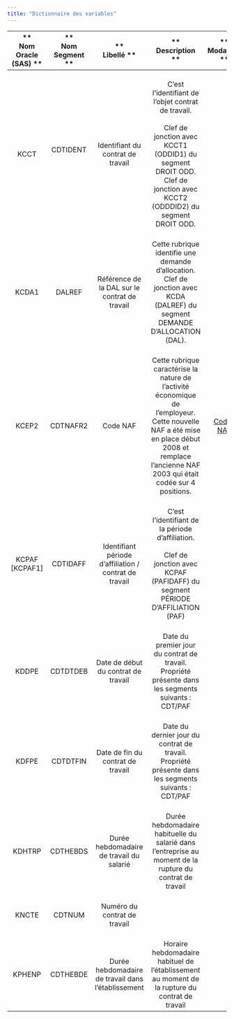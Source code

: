 ```yaml
---
title: "Dictionnaire des variables"
---
```


| \*\* <br>Nom Oracle (SAS) \*\* | \*\* <br>Nom Segment \*\* |                   \*\* <br>Libellé \*\*                    |                                                                                        \*\* <br>Description \*\*                                                                                         |           \*\* <br>Modalités \*\*           |
|:--------:|:--------:|:--------:|:------------------------------:|:--------:|
|            <br>KCCT            |   <br>CDTIDENT<br> <br>   |           <br>Identifiant du contrat de travail            |          <br>C'est l'identifiant de l'objet contrat de travail.<br> <br>Clef de jonction avec KCCT1 (ODDID1) du segment DROIT ODD. Clef de jonction avec KCCT2 (ODDDID2) du segment DROIT ODD.           |                    <br>                     |
|           <br>KCDA1            |        <br>DALREF         |     <br>Référence de la DAL sur le contrat de travail      |                                  <br>Cette rubrique identifie une demande d'allocation.<br> Clef de jonction avec KCDA (DALREF) du segment DEMANDE D'ALLOCATION (DAL).                                   |                                             |
|           <br>KCEP2            |       <br>CDTNAFR2        |                        <br>Code NAF                        | <br>Cette rubrique caractérise la nature de l'activité économique de l'employeur.<br> Cette nouvelle NAF a été mise en place début 2008 et remplace l'ancienne NAF 2003 qui était codée sur 4 positions. | <br>[Codes NAF](https://www.codes-naf.com/) |
|      <br>KCPAF \[KCPAF1\]      |       <br>CDTIDAFF        | <br>Identifiant période d'affiliation / contrat de travail |                                <br>C'est l'identifiant de la période d'affiliation.<br> <br>Clef de jonction avec KCPAF (PAFIDAFF) du segment PÉRIODE D'AFFILIATION (PAF)                                |                    <br>                     |
|           <br>KDDPE            |       <br>CDTDTDEB        |          <br>Date de début du contrat de travail           |                                               <br>Date du premier jour du contrat de travail.<br> Propriété présente dans les segments suivants : CDT/PAF                                                |                                             |
|           <br>KDFPE            |       <br>CDTDTFIN        |           <br>Date de fin du contrat de travail            |                                               <br>Date du dernier jour du contrat de travail.<br> Propriété présente dans les segments suivants : CDT/PAF                                                |                                             |
|           <br>KDHTRP           |       <br>CDTHEBDS        |        <br>Durée hebdomadaire de travail du salarié        |                                               <br>Durée hebdomadaire habituelle du salarié dans l'entreprise au moment de la rupture du contrat de travail                                               |                    <br>                     |
|           <br>KNCTE            |        <br>CDTNUM         |              <br>Numéro du contrat de travail              |                                                                                                   <br>                                                                                                   |                    <br>                     |
|           <br>KPHENP           |       <br>CDTHEBDE        |   <br>Durée hebdomadaire de travail dans l'établissement   |                                                    <br>Horaire hebdomadaire habituel de l'établissement au moment de la rupture du contrat de travail                                                    |                    <br>                     |
